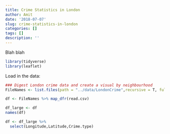 ```yaml
---
title: Crime Statistics in London
author: Amit
date: '2018-07-07'
slug: crime-statistics-in-london
categories: []
tags: []
description: ''
---
```


Blah blah


```r
library(tidyverse)
library(leaflet)
```

Load in the data:
```r
### Digest London crime data and create a visual by neighbourhood
FileNames <- list.files(path = "../data/LondonCrime",recursive = T, full.names = T)

df <- FileNames %>% map_dfr(read.csv)

df_large <- df
names(df)

df <- df_large %>%
  select(Longitude,Latitude,Crime.type)
```
